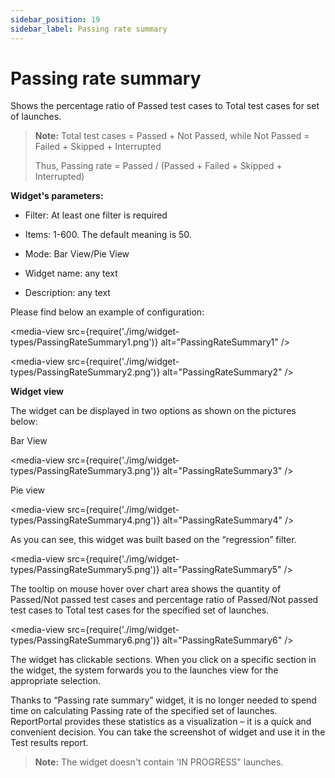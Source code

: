```yaml
---
sidebar_position: 19
sidebar_label: Passing rate summary
---
```


# Passing rate summary

Shows the percentage ratio of Passed test cases to Total test cases for set of launches.

>**Note:**
> Total test cases = Passed + Not Passed, while Not Passed = Failed + Skipped + Interrupted
> 
> Thus, Passing rate = Passed / (Passed + Failed + Skipped + Interrupted)

**Widget's parameters:**

- Filter: At least one filter is required

- Items: 1-600. The default meaning is 50.

- Mode: Bar View/Pie View

- Widget name: any text

- Description: any text

Please find below an example of configuration:

<media-view src={require('./img/widget-types/PassingRateSummary1.png')} alt="PassingRateSummary1" />

<media-view src={require('./img/widget-types/PassingRateSummary2.png')} alt="PassingRateSummary2" />

**Widget view**

The widget can be displayed in two options as shown on the pictures below:

Bar View

<media-view src={require('./img/widget-types/PassingRateSummary3.png')} alt="PassingRateSummary3" />

Pie view

<media-view src={require('./img/widget-types/PassingRateSummary4.png')} alt="PassingRateSummary4" />

As you can see, this widget was built based on the “regression” filter.

<media-view src={require('./img/widget-types/PassingRateSummary5.png')} alt="PassingRateSummary5" />

The tooltip on mouse hover over chart area shows the quantity of Passed/Not passed test cases and percentage ratio of Passed/Not passed test cases to Total test cases for the specified set of launches.

<media-view src={require('./img/widget-types/PassingRateSummary6.png')} alt="PassingRateSummary6" />

The widget has clickable sections. When you click on a specific section in the widget, the system forwards you to the launches view for the appropriate selection.

Thanks to “Passing rate summary” widget, it is no longer needed to spend time on calculating Passing rate of the specified set of launches. ReportPortal provides these statistics as a visualization – it is a quick and convenient decision. You can take the screenshot of widget and use it in the Test results report.

>**Note:**
The widget doesn't contain 'IN PROGRESS" launches.
